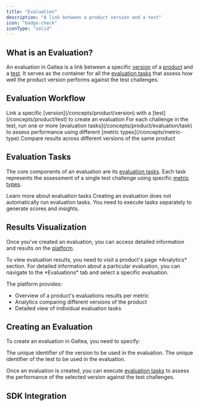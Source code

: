 ```yaml
---
title: "Evaluation"
description: "A link between a product version and a test"
icon: "badge-check"
iconType: "solid"
---
```



## What is an Evaluation?

An evaluation in Galtea is a link between a specific [version](/concepts/product/version) of a [product](/concepts/product) and a [test](/concepts/product/test). It serves as the container for all the [evaluation tasks](/concepts/product/evaluation/task) that assess how well the product version performs against the test challenges.

## Evaluation Workflow

<Steps>
  <Step title="Create an Evaluation">Link a specific [version](/concepts/product/version) with a [test](/concepts/product/test) to create an evaluation</Step>
  <Step title="Execute Evaluation Tasks">For each challenge in the test, run one or more [evaluation tasks](/concepts/product/evaluation/task) to assess performance using different [metric types](/concepts/metric-type)</Step>
  <Step title="Review Results">Compare results across different versions of the same product</Step>
</Steps>

## Evaluation Tasks

The core components of an evaluation are its [evaluation tasks](/concepts/product/evaluation/task). Each task represents the assessment of a single test challenge using specific [metric types](/concepts/metric-type).

<Card title="Evaluation Task" icon="clipboard-check" iconType="solid" href="/concepts/product/evaluation/task">
  Learn more about evaluation tasks
</Card>

<Note>
  Creating an evaluation does not automatically run evaluation tasks. You need to execute tasks separately to generate scores and insights.
</Note>

## Results Visualization

Once you've created an evaluation, you can access detailed information and results on the [platform](https://platform.galtea.ai/).

<Info>
  To view evaluation results, you need to visit a product's page *Analytics* section. For detailed information about a particular evaluation, you can navigate to the *Evaluations* tab and select a specific evaluation.
</Info>

The platform provides:
- Overview of a product's evaluations results per metric
- Analytics comparing different versions of the product
- Detailed view of individual evaluation tasks

## Creating an Evaluation

To create an evaluation in Galtea, you need to specify:

<ResponseField name="Version" type="ID (text)" required>
  The unique identifier of the version to be used in the evaluation.
</ResponseField>

<ResponseField name="Test" type="ID (text)" required>
  The unique identifier of the test to be used in the evaluation.
</ResponseField>

Once an evaluation is created, you can execute [evaluation tasks](/concepts/product/evaluation/task) to assess the performance of the selected version against the test challenges.

## SDK Integration

<SDKEvaluationServiceCard />

